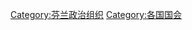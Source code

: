 {{Commonscat|Parliament of Finland}}

[[Category:芬兰政治组织|Category:芬兰政治组织]]
[[Category:各国国会|Category:各国国会]]